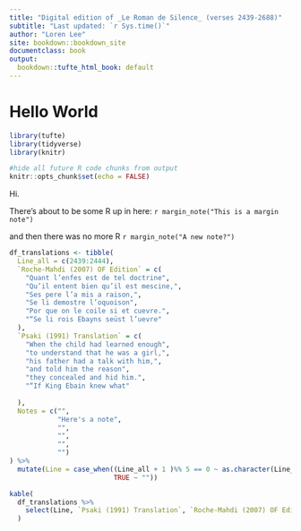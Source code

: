 ```yaml
---
title: "Digital edition of _Le Roman de Silence_ (verses 2439-2688)"
subtitle: "Last updated: `r Sys.time()`"
author: "Loren Lee"
site: bookdown::bookdown_site
documentclass: book
output:
  bookdown::tufte_html_book: default
---
```


# Hello World

```r
library(tufte)
library(tidyverse)
library(knitr)

#hide all future R code chunks from output
knitr::opts_chunk$set(echo = FALSE)
```


Hi.

There's about to be some R up in here: `r margin_note("This is a margin note")`

and then there was no more R `r margin_note("A new note?")`

```r

df_translations <- tibble(
  Line_all = c(2439:2444),
  `Roche-Mahdi (2007) OF Edition` = c(
    "Quant l’enfes est de tel doctrine",
    "Qu’il entent bien qu’il est mescine,",
    "Ses pere l’a mis a raison,",
    "Se li demostre l’oquoison",
    "Por que on le coile si et cuevre.",
    "“Se li rois Ebayns seüst l’uevre"
  ),
  `Psaki (1991) Translation` = c(
    "When the child had learned enough",
    "to understand that he was a girl,",
    "his father had a talk with him,",
    "and told him the reason",
    "they concealed and hid him.",
    "“If King Ebain knew what"
    
  ),
  Notes = c("",
            "Here's a note",
            "",
            "",
            "",
            "")
) %>%
  mutate(Line = case_when((Line_all + 1 )%% 5 == 0 ~ as.character(Line_all),
                          TRUE ~ "")) 

```



```r
kable(
  df_translations %>% 
    select(Line, `Psaki (1991) Translation`, `Roche-Mahdi (2007) OF Edition`, Notes)
  )

```


